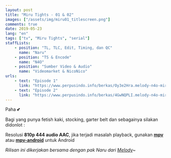 ```yaml
---
layout: post
title: "Miru Tights - 01 & 02"
images: ["/assets/img/miru01_titlescreen.png"]
comments: true
date: 2019-05-23
lang: "en"
tags: ["tv", "Miru Tights", "serial"]
staffLists:
    - position: "TL, TLC, Edit, Timing, dan QC"
      name: "Naru"
    - position: "TS & Encode"
      name: "N4O"
    - position: "Sumber Video & Audio"
      name: "Videomarket & NicoNico"
urls:
    - text: "Episode 1"
      link: "https://www.perpusindo.info/berkas/Oy3e2Hra.melody-n4o-miru-tights-01-efbe8e50-mkv"
    - text: "Episode 2"
      link: "https://www.perpusindo.info/berkas/4GwNQPLI.melody-n4o-miru-tights-02-81abd4d0-mkv"
---
```


Paha 💕

Bagi yang punya fetish kaki, stocking, garter belt dan sebagainya silakan didonlot :

Resolusi **810p 444 audio AAC**, jika terjadi masalah playback, gunakan **[mpv](https://mpv.io/installation/)** atau **[mpv-android](https://play.google.com/store/apps/details?id=is.xyz.mpv&hl=en)** untuk Android

_Rilisan ini dikerjakan bersama dengan pak Naru dari [Melody](https://melodysubs.net/)~_
